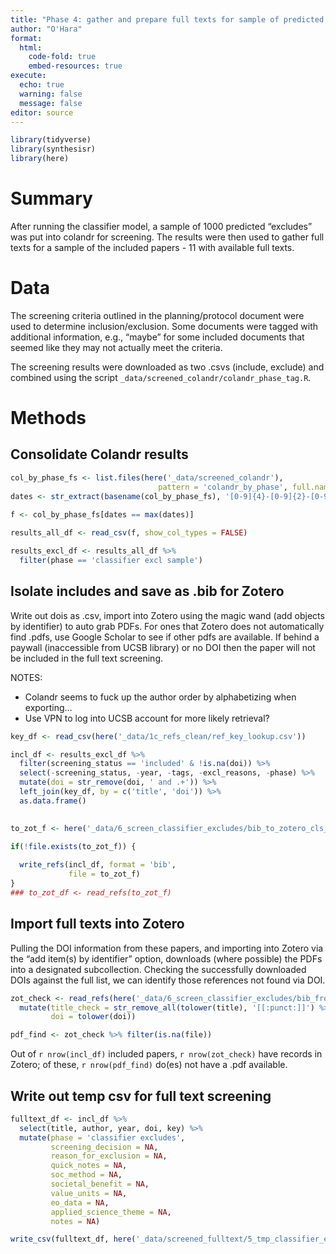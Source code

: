 ```yaml
---
title: "Phase 4: gather and prepare full texts for sample of predicted excludes"
author: "O'Hara"
format: 
  html:
    code-fold: true
    embed-resources: true
execute:
  echo: true
  warning: false
  message: false
editor: source
---
```


```r
library(tidyverse)
library(synthesisr)
library(here)
```

# Summary

After running the classifier model, a sample of 1000 predicted "excludes" was put into colandr for screening.  The results were then used to gather full texts for a sample of the included papers - 11 with available full texts.  

# Data

The screening criteria outlined in the planning/protocol document were used to determine inclusion/exclusion.  Some documents were tagged with additional information, e.g., "maybe" for some included documents that seemed like they may not actually meet the criteria.

The screening results were downloaded as two .csvs (include, exclude) and combined using the script `_data/screened_colandr/colandr_phase_tag.R`.

# Methods

## Consolidate Colandr results

```r
col_by_phase_fs <- list.files(here('_data/screened_colandr'), 
                                 pattern = 'colandr_by_phase', full.names = TRUE)
dates <- str_extract(basename(col_by_phase_fs), '[0-9]{4}-[0-9]{2}-[0-9]{2}') %>% as.Date()

f <- col_by_phase_fs[dates == max(dates)]
                     
results_all_df <- read_csv(f, show_col_types = FALSE)

results_excl_df <- results_all_df %>%
  filter(phase == 'classifier excl sample')

```

## Isolate includes and save as .bib for Zotero

Write out dois as .csv, import into Zotero using the magic wand (add objects by identifier) to auto grab PDFs.  For ones that Zotero does not automatically find .pdfs, use Google Scholar to see if other pdfs are available.  If behind a paywall (inaccessible from UCSB library) or no DOI then the paper will not be included in the full text screening.

NOTES:

* Colandr seems to fuck up the author order by alphabetizing when exporting...
* Use VPN to log into UCSB account for more likely retrieval?

```r
key_df <- read_csv(here('_data/1c_refs_clean/ref_key_lookup.csv'))

incl_df <- results_excl_df %>%
  filter(screening_status == 'included' & !is.na(doi)) %>% 
  select(-screening_status, -year, -tags, -excl_reasons, -phase) %>% 
  mutate(doi = str_remove(doi, ' and .+')) %>% 
  left_join(key_df, by = c('title', 'doi')) %>% 
  as.data.frame()
  

to_zot_f <- here('_data/6_screen_classifier_excludes/bib_to_zotero_cls_excl_sample.bib')

if(!file.exists(to_zot_f)) {
  
  write_refs(incl_df, format = 'bib', 
             file = to_zot_f)
}
### to_zot_df <- read_refs(to_zot_f)
```


## Import full texts into Zotero

Pulling the DOI information from these papers, and importing into Zotero via the "add item(s) by identifier" option, downloads (where possible) the PDFs into a designated subcollection.  Checking the successfully downloaded DOIs against the full list, we can identify those references not found via DOI.

```r
zot_check <- read_refs(here('_data/6_screen_classifier_excludes/bib_from_zotero_cls_excl.bib')) %>%
  mutate(title_check = str_remove_all(tolower(title), '[[:punct:]]') %>% str_squish(),
         doi = tolower(doi))

pdf_find <- zot_check %>% filter(is.na(file))
```

Out of `r nrow(incl_df)` included papers, `r nrow(zot_check)` have records in Zotero; of these, `r nrow(pdf_find)` do(es) not have a .pdf available.

## Write out temp csv for full text screening

```r
fulltext_df <- incl_df %>%
  select(title, author, year, doi, key) %>%
  mutate(phase = 'classifier excludes',
         screening_decision = NA,
         reason_for_exclusion = NA,
         quick_notes = NA,
         soc_method = NA,
         societal_benefit = NA,
         value_units = NA,
         eo_data = NA,
         applied_science_theme = NA,
         notes = NA)

write_csv(fulltext_df, here('_data/screened_fulltext/5_tmp_classifier_excl.csv'))
```


